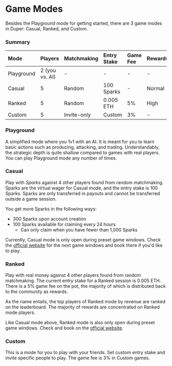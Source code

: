 # Game Modes

Besides the Playground mode for getting started, there are 3 game modes in Duper: Casual, Ranked, and Custom.

### Summary

| Mode       | Players        | Matchmaking | Entry Stake | Game Fee | Rewards | Open Hours |
| :--------- | :------------- | :---------- | :---------- | :------- | :------ | :--------- |
| Playground | 2 (you vs. AI) | -           | -           | -        | -       | Always     |
| Casual     | 5              | Random      | 100 Sparks  | -        | Normal  | Preset     |
| Ranked     | 5              | Random      | 0.005 ETH   | 5%       | High    | Preset     |
| Custom     | 5              | Invite-only | Custom      | 3%       | -       | Always     |

### Playground

A simplified mode where you 1v1 with an AI. It is meant for you to learn basic actions such as producing, attacking, and trading. Understandably, the strategic depth is quite shallow compared to games with real players. You can play Playground mode any number of times.

### Casual

Play with _Sparks_ against 4 other players found from random matchmaking. Sparks are the virtual wager for Casual mode, and the entry stake is 100 Sparks. Sparks are only transferred in payouts and cannot be transferred outside a game session.

You get more Sparks in the following ways:

- 300 Sparks upon account creation
- 100 Sparks available for claiming every 24 hours
  - Can only claim when you have fewer than 1,000 Sparks

Currently, Casual mode is only open during preset game windows. Check the [official website](https://www.duper.gg) for the next game windows and book there if you'd like to play.

### Ranked

Play with real money against 4 other players found from random matchmaking. The current entry stake for a Ranked session is 0.005 ETH. There is a 5% game fee on the pot, the majority of which is distributed back to the community as rewards.

As the name entails, the top players of Ranked mode by revenue are ranked on the leaderboard. The majority of rewards are concentrated on Ranked mode players.

Like Casual mode above, Ranked mode is also only open during preset game windows. Check and book on the [official website](https://www.duper.gg).

### Custom

This is a mode for you to play with your friends. Set custom entry stake and invite specific people to play. The game fee is 3% in Custom games.
